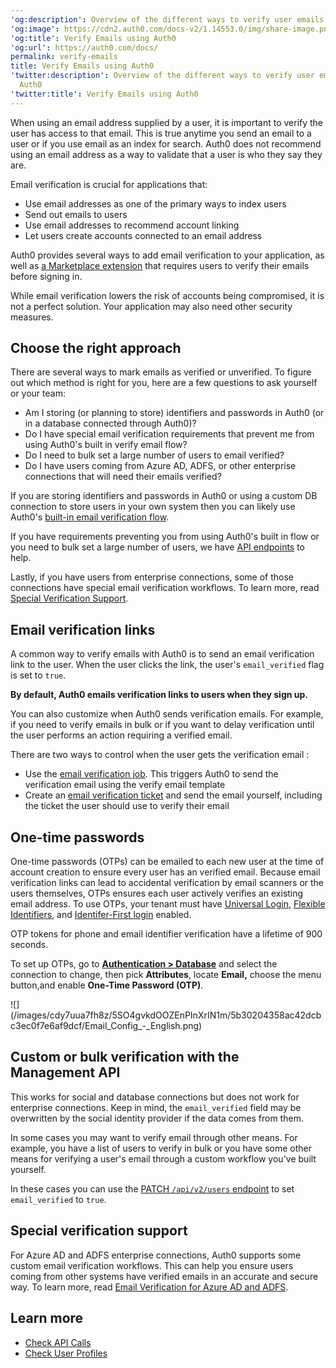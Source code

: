 ---
'og:description': Overview of the different ways to verify user emails using Auth0
'og:image': https://cdn2.auth0.com/docs-v2/1.14553.0/img/share-image.png
'og:title': Verify Emails using Auth0
'og:url': https://auth0.com/docs/
permalink: verify-emails
title: Verify Emails using Auth0
'twitter:description': Overview of the different ways to verify user emails using
  Auth0
'twitter:title': Verify Emails using Auth0
---
When using an email address supplied by a user, it is important to verify the user has access to that email. This is true anytime you send an email to a user or if you use email as an index for search. Auth0 does not recommend using an email address as a way to validate that a user is who they say they are.

Email verification is crucial for applications that:

* Use email addresses as one of the primary ways to index users
* Send out emails to users
* Use email addresses to recommend account linking
* Let users create accounts connected to an email address

Auth0 provides several ways to add email verification to your application, as well as [a Marketplace extension](https://marketplace.auth0.com/integrations/auth-0-require-email-verification) that requires users to verify their emails before signing in.

<Warning>

While email verification lowers the risk of accounts being compromised, it is not a perfect solution. Your application may also need other security measures.

</Warning>

## Choose the right approach

There are several ways to mark emails as verified or unverified. To figure out which method is right for you, here are a few questions to ask yourself or your team:

* Am I storing (or planning to store) identifiers and passwords in Auth0 (or in a database connected through Auth0)?
* Do I have special email verification requirements that prevent me from using Auth0's built in verify email flow?
* Do I need to bulk set a large number of users to email verified?
* Do I have users coming from Azure AD, ADFS, or other enterprise connections that will need their emails verified?

If you are storing identifiers and passwords in Auth0 or using a custom DB connection to store users in your own system then you can likely use Auth0's [built-in email verification flow](#magic-link-in-a-verification-email).

If you have requirements preventing you from using Auth0's built in flow or you need to bulk set a large number of users, we have [API endpoints](#custom-or-bulk-verification-with-the-management-api) to help.

Lastly, if you have users from enterprise connections, some of those connections have special email verification workflows. To learn more, read [Special Verification Support](#special-verification-support).

## Email verification links

A common way to verify emails with Auth0 is to send an email verification link to the user. When the user clicks the link, the user's `email_verified` flag is set to `true`.

**By default, Auth0 emails verification links to users when they sign up.**

You can also customize when Auth0 sends verification emails. For example, if you need to verify emails in bulk or if you want to delay verification until the user performs an action requiring a verified email.

There are two ways to control when the user gets the verification email :

* Use the [email verification job](https://auth0.com/docs/api/management/v2#!/Jobs/post_verification_email). This triggers Auth0 to send the verification email using the verify email template
* Create an [email verification ticket](https://auth0.com/docs/api/management/v2#!/Tickets/post_email_verification) and send the email yourself, including the ticket the user should use to verify their email

## One-time passwords

One-time passwords (OTPs) can be emailed to each new user at the time of account creation to ensure every user has an verified email. Because email verification links can lead to accidental verification by email scanners or the users themselves, OTPs ensures each user actively verifies an existing email address. To use OTPs, your tenant must have [Universal Login](/docs/authenticate/login/auth0-universal-login), [Flexible Identifiers](/docs/authenticate/database-connections/flexible-identifiers-and-attributes), and [Identifer-First login](/docs/authenticate/login/auth0-universal-login/identifier-first) enabled.

<Callout icon="file-lines" color="#0EA5E9" iconType="regular">

OTP tokens for phone and email identifier verification have a lifetime of 900 seconds.

</Callout>

To set up OTPs, go to [**Authentication > Database**](https://manage.auth0.com/#/authentication) and select the connection to change, then pick **Attributes**, locate **Email,** choose the menu button,and enable **One-Time Password (OTP)**.

<Frame>![](/images/cdy7uua7fh8z/5SO4gvkdOOZEnPInXrIN1m/5b30204358ac42dcbc3ec0f7e6af9dcf/Email_Config_-_English.png)</Frame>

## Custom or bulk verification with the Management API

<Warning>

This works for social and database connections but does not work for enterprise connections. Keep in mind, the `email_verified` field may be overwritten by the social identity provider if the data comes from them.

</Warning>

In some cases you may want to verify email through other means. For example, you have a list of users to verify in bulk or you have some other means for verifying a user's email through a custom workflow you've built yourself.

In these cases you can use the [PATCH `/api/v2/users` endpoint](https://auth0.com/docs/api/management/v2/#!/Users/patch_users_by_id) to set `email_verified` to `true`.

## Special verification support

For Azure AD and ADFS enterprise connections, Auth0 supports some custom email verification workflows. This can help you ensure users coming from other systems have verified emails in an accurate and secure way. To learn more, read [Email Verification for Azure AD and ADFS](/docs/authenticate/identity-providers/azuread-adfs-email-verification).

## Learn more

* [Check API Calls](/docs/troubleshoot/authentication-issues/check-api-calls)
* [Check User Profiles](/docs/troubleshoot/authentication-issues/check-user-profiles)
